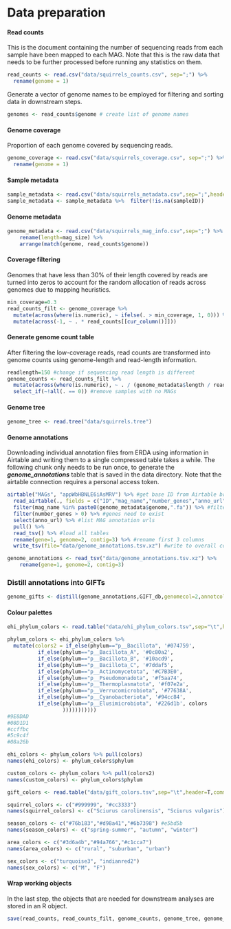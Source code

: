 # Data preparation

#### Read counts
This is the document containing the number of sequencing reads from each sample have been mapped to each MAG. Note that this is the raw data that needs to be further processed before running any statistics on them.

```r
read_counts <- read.csv("data/squirrels_counts.csv", sep=";") %>%
  rename(genome = 1)
```

Generate a vector of genome names to be employed for filtering and sorting data in downstream steps.
```r
genomes <- read_counts$genome # create list of genome names
```

#### Genome coverage
Proportion of each genome covered by sequencing reads.

```r
genome_coverage <- read.csv("data/squirrels_coverage.csv", sep=";") %>%
  rename(genome = 1)
```

#### Sample metadata

```r
sample_metadata <- read.csv("data/squirrels_metadata.csv",sep=";",header=T)
sample_metadata <- sample_metadata %>%  filter(!is.na(sampleID))
```

#### Genome metadata

```r
genome_metadata <- read.csv("data/squirrels_mag_info.csv",sep=";") %>%
    rename(length=mag_size) %>%
    arrange(match(genome, read_counts$genome))
```

#### Coverage filtering
Genomes that have less than 30% of their length covered by reads are turned into zeros to account for the random allocation of reads across genomes due to mapping heuristics.

```r
min_coverage=0.3
read_counts_filt <- genome_coverage %>%
  mutate(across(where(is.numeric), ~ ifelse(. > min_coverage, 1, 0))) %>%
  mutate(across(-1, ~ . * read_counts[[cur_column()]]))
```

#### Generate genome count table
After filtering the low-coverage reads, read counts are transformed into genome counts using genome-length and read-length information.

```r
readlength=150 #change if sequencing read length is different
genome_counts <- read_counts_filt %>%
  mutate(across(where(is.numeric), ~ . / (genome_metadata$length / readlength) )) %>%
  select_if(~!all(. == 0)) #remove samples with no MAGs
```

#### Genome tree

```r
genome_tree <- read.tree("data/squirrels.tree")
```

#### Genome annotations
Downloading individual annotation files from ERDA using information in Airtable and writing them to a single compressed table takes a while. The following chunk only needs to be run once, to generate the ***genome_annotations*** table that is saved in the data directory. Note that the airtable connection requires a personal access token.

```r
airtable("MAGs", "appWbHBNLE6iAsMRV") %>% #get base ID from Airtable browser URL
  read_airtable(., fields = c("ID","mag_name","number_genes","anno_url"), id_to_col = TRUE) %>% #get 3 columns from MAGs table
  filter(mag_name %in% paste0(genome_metadata$genome,".fa")) %>% #filter by MAG name
  filter(number_genes > 0) %>% #genes need to exist
  select(anno_url) %>% #list MAG annotation urls
  pull() %>%
  read_tsv() %>% #load all tables
  rename(gene=1, genome=2, contig=3) %>% #rename first 3 columns
  write_tsv(file="data/genome_annotations.tsv.xz") #write to overall compressed file
```

```r
genome_annotations <- read_tsv("data/genome_annotations.tsv.xz") %>%
    rename(gene=1, genome=2, contig=3)
```

### Distill annotations into GIFTs

```r
genome_gifts <- distill(genome_annotations,GIFT_db,genomecol=2,annotcol=c(9,10,19), verbosity=F)
```

#### Colour palettes
```r

ehi_phylum_colors <- read.table("data/ehi_phylum_colors.tsv",sep="\t",header=T,comment.char = "")

phylum_colors <- ehi_phylum_colors %>%
  mutate(colors2 = if_else(phylum=="p__Bacillota", '#074759',
          if_else(phylum=="p__Bacillota_A", '#0c80a2',
          if_else(phylum=="p__Bacillota_B", '#10acd9',
          if_else(phylum=="p__Bacillota_C", '#7ddaf5',
          if_else(phylum=="p__Actinomycetota", '#C7B3E0',
          if_else(phylum=="p__Pseudomonadota", '#f5aa74',
          if_else(phylum=="p__Thermoplasmatota", '#f07e2a',
          if_else(phylum=="p__Verrucomicrobiota", '#77638A',
          if_else(phylum=="p__Cyanobacteriota", '#94cc84',
          if_else(phylum=="p__Elusimicrobiota", '#226d1b', colors
                  )))))))))))
#9E8DAD
#08D1D1
#ccffbc
#5c9c4f
#08a26b

ehi_colors <- phylum_colors %>% pull(colors)
names(ehi_colors) <- phylum_colors$phylum

custom_colors <- phylum_colors %>% pull(colors2)
names(custom_colors) <- phylum_colors$phylum

gift_colors <- read.table("data/gift_colors.tsv",sep="\t",header=T,comment.char = "")

squirrel_colors <- c("#999999", "#cc3333")
names(squirrel_colors) <- c("Sciurus carolinensis", "Sciurus vulgaris")

season_colors <- c("#76b183","#d98a41","#6b7398") #e5bd5b
names(season_colors) <- c("spring-summer", "autumn", "winter")

area_colors <- c("#3d6a4b","#94a766","#c1cca7")
names(area_colors) <- c("rural", "suburban", "urban")

sex_colors <- c("turquoise3", "indianred2")
names(sex_colors) <- c("M", "F")

```

#### Wrap working objects
In the last step, the objects that are needed for downstream analyses are stored in an R object.

```r
save(read_counts, read_counts_filt, genome_counts, genome_tree, genome_metadata, genome_gifts, genome_kegg, sample_metadata, custom_colors, ehi_colors, phylum_colors, gift_colors, squirrel_colors, season_colors, area_colors, sex_colors, file = "data/squirrels_data.Rdata")
```

